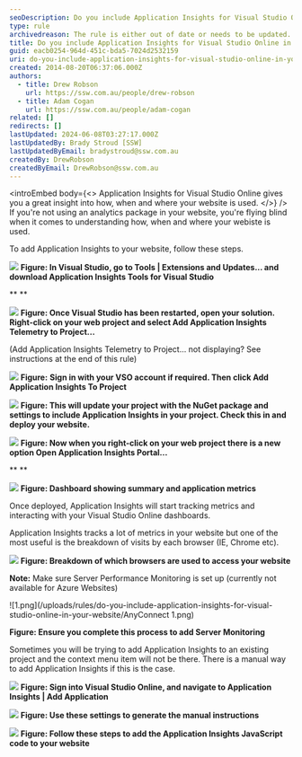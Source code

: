 ```yaml
---
seoDescription: Do you include Application Insights for Visual Studio Online in your website to gain valuable insights into how users interact with it?
type: rule
archivedreason: The rule is either out of date or needs to be updated.
title: Do you include Application Insights for Visual Studio Online in your website?
guid: eacb0254-964d-451c-bda5-7024d2532159
uri: do-you-include-application-insights-for-visual-studio-online-in-your-website
created: 2014-08-20T06:37:06.000Z
authors:
  - title: Drew Robson
    url: https://ssw.com.au/people/drew-robson
  - title: Adam Cogan
    url: https://ssw.com.au/people/adam-cogan
related: []
redirects: []
lastUpdated: 2024-06-08T03:27:17.000Z
lastUpdatedBy: Brady Stroud [SSW]
lastUpdatedByEmail: bradystroud@ssw.com.au
createdBy: DrewRobson
createdByEmail: DrewRobson@ssw.com.au
---
```


<introEmbed
  body={<>
Application Insights for Visual Studio Online gives you a great insight into how, when and where your website is used.
  </>}
/>
If you're not using an analytics package in your website, you're flying blind when it comes to understanding how, when and where your webiste is used.

To add Application Insights to your website, follow these steps.

![](/uploads/rules/do-you-include-application-insights-for-visual-studio-online-in-your-website/apin1-compressor.png)
**Figure: In Visual Studio, go to Tools | Extensions and Updates... and download Application Insights Tools for Visual Studio**

\*\*
\*\*

![](/uploads/rules/do-you-include-application-insights-for-visual-studio-online-in-your-website/apin5-compressor.png)
**Figure: Once Visual Studio has been restarted, open your solution. Right-click on your web project and select Add Application Insights Telemetry to Project...**

(Add Application Insights Telemetry to Project... not displaying? See instructions at the end of this rule)

![](/uploads/rules/do-you-include-application-insights-for-visual-studio-online-in-your-website/apin6-compressor.png)
**Figure:** **Sign in with your VSO account if required. Then click Add Application Insights To Project**

![](/uploads/rules/do-you-include-application-insights-for-visual-studio-online-in-your-website/apin7-compressor.png)
**Figure: This will update your project with the NuGet package and settings to include Application Insights in your project. Check this in and deploy your website.**

![](/uploads/rules/do-you-include-application-insights-for-visual-studio-online-in-your-website/apin9-compressor.png)
**Figure: Now when you right-click on your web project there is a new option Open Application Insights Portal...**

\*\*
\*\*

![](/uploads/rules/do-you-include-application-insights-for-visual-studio-online-in-your-website/apin10-compressor.png)
**Figure: Dashboard showing summary and application metrics**

Once deployed, Application Insights will start tracking metrics and interacting with your Visual Studio Online dashboards.

Application Insights tracks a lot of metrics in your website but one of the most useful is the breakdown of visits by each browser (IE, Chrome etc).

![](/uploads/rules/do-you-include-application-insights-for-visual-studio-online-in-your-website/apin4-compressor.png)
**Figure: Breakdown of which browsers are used to access your website**

**Note:** Make sure Server Performance Monitoring is set up (currently not available for Azure Websites)

![1.png](/uploads/rules/do-you-include-application-insights-for-visual-studio-online-in-your-website/AnyConnect 1.png)

**Figure: Ensure you complete this process to add Server Monitoring**

Sometimes you will be trying to add Application Insights to an existing project and the context menu item will not be there. There is a manual way to add Application Insights if this is the case.

![](/uploads/rules/do-you-include-application-insights-for-visual-studio-online-in-your-website/2014-09-05_14-49-56-compressor.png)
**Figure: Sign into Visual Studio Online, and navigate to Application Insights | Add Application**

![](/uploads/rules/do-you-include-application-insights-for-visual-studio-online-in-your-website/2014-09-05_14-59-06-compressor.png)
**Figure: Use these settings to generate the manual instructions**

![](/uploads/rules/do-you-include-application-insights-for-visual-studio-online-in-your-website/2014-09-05_15-26-32-compressor.png)
**Figure: Follow these steps to add the Application Insights JavaScript code to your website**
